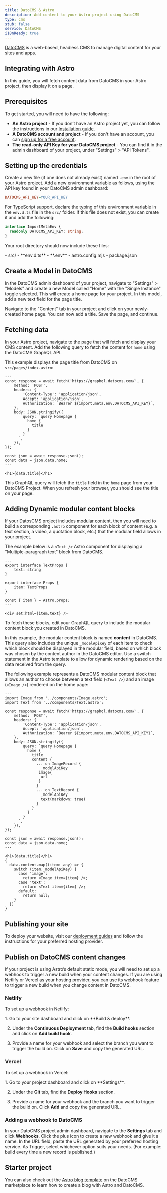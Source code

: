 ```yaml
---
title: DatoCMS & Astro
description: Add content to your Astro project using DatoCMS
type: cms
stub: false
service: DatoCMS
i18nReady: true
---
```


[DatoCMS](https://datocms.com/) is a web-based, headless CMS to manage digital content for your sites and apps.

## Integrating with Astro

In this guide, you will fetch content data from DatoCMS in your Astro project, then display it on a page.

## Prerequisites

To get started, you will need to have the following:

- **An Astro project** - If you don’t have an Astro project yet, you can follow the instructions in our [Installation guide](/en/install-and-setup/).
- **A DatoCMS account and project** - If you don't have an account, you can [sign up for a free account](https://dashboard.datocms.com/signup).
- **The read-only API Key for your DatoCMS project** - You can find it in the admin dashboard of your project, under "Settings" > "API Tokens".

## Setting up the credentials

Create a new file (if one does not already exist) named `.env` in the root of your Astro project. Add a new environment variable as follows, using the API key found in your DatoCMS admin dashboard: 

```ini title=".env"
DATOCMS_API_KEY=YOUR_API_KEY
```

For TypeScript support, declare the typing of this environment variable in the `env.d.ts` file in the `src/` folder. If this file does not exist, you can create it and add the following:

```ts title="src/env.d.ts"
interface ImportMetaEnv {
  readonly DATOCMS_API_KEY: string;
}
```

Your root directory should now include these files:

<FileTree title="Project Structure">
- src/
  - **env.d.ts**
- **.env**
- astro.config.mjs
- package.json
</FileTree>

## Create a Model in DatoCMS

In the DatoCMS admin dashboard of your project, navigate to "Settings" > "Models" and create a new Model called "Home" with the "Single Instance" toggle selected. This will create a home page for your project. In this model, add a new text field for the page title.

Navigate to the "Content" tab in your project and click on your newly-created home page. You can now add a title. Save the page, and continue.

## Fetching data

In your Astro project, navigate to the page that will fetch and display your CMS content. Add the following query to fetch the content for `home` using the DatoCMS GraphQL API.

This example displays the page title from DatoCMS on `src/pages/index.astro`:

```astro title="src/pages/index.astro"
---
const response = await fetch('https://graphql.datocms.com/', {
	method: 'POST',
	headers: {
		'Content-Type': 'application/json',
		Accept: 'application/json',
		Authorization: `Bearer ${import.meta.env.DATOCMS_API_KEY}`,
	},
	body: JSON.stringify({
		query: `query Homepage {
          home {
            title
          }
        }
      `,
	}),
});

const json = await response.json();
const data = json.data.home;
---

<h1>{data.title}</h1>
```

This GraphQL query will fetch the `title` field in the `home` page from your DatoCMS Project. When you refresh your browser, you should see the title on your page.

## Adding Dynamic modular content blocks

If your DatosCMS project includes [modular content](https://www.datocms.com/docs/content-modelling/modular-content), then you will need to build a corresponding `.astro` component for each block of content (e.g. a text section, a video, a quotation block, etc.) that the modular field allows in your project.

The example below is a `<Text />` Astro component for displaying a "Multiple-paragraph text" block from DatoCMS. 

```astro title="src/components/Text.astro"
---
export interface TextProps {
	text: string
}

export interface Props {
	item: TextProps
}

const { item } = Astro.props;
---

<div set:html={item.text} />

```
To fetch these blocks, edit your GraphQL query to include the modular content block you created in DatoCMS. 

In this example, the modular content block is named **content** in DatoCMS. This query also includes the unique `_modelApiKey` of each item to check which block should be displayed in the modular field, based on which block was chosen by the content author in the DatoCMS editor. Use a switch statement in the Astro template to allow for dynamic rendering based on the data received from the query.

The following example represents a DatoCMS modular content block that allows an author to choose between a text field (`<Text />`) and an image (`<Image />`) rendered on the home page:

```astro title="src/pages/index.astro" ins={2,3, 16-27, 39-50}
---
import Image from '../components/Image.astro';
import Text from '../components/Text.astro';

const response = await fetch('https://graphql.datocms.com/', {
	method: 'POST',
	headers: {
		'Content-Type': 'application/json',
		Accept: 'application/json',
		Authorization: `Bearer ${import.meta.env.DATOCMS_API_KEY}`,
	},
	body: JSON.stringify({
		query: `query Homepage {
          home {
            title
            content {
              ... on ImageRecord {
                _modelApiKey
               image{
                url
               }
              }
              ... on TextRecord {
                _modelApiKey
                text(markdown: true)
              }
            }
          }
        }
      `,
	}),
});

const json = await response.json();
const data = json.data.home;
---

<h1>{data.title}</h1>
{
  data.content.map((item: any) => {
    switch (item._modelApiKey) {
      case 'image':
        return <Image item={item} />;
      case 'text':
        return <Text item={item} />;
      default:
        return null;
    }
  })
}
```

## Publishing your site

To deploy your website, visit our [deployment guides](/en/guides/deploy/) and follow the instructions for your preferred hosting provider.

## Publish on DatoCMS content changes

If your project is using Astro’s default static mode, you will need to set up a webhook to trigger a new build when your content changes. If you are using Netlify or Vercel as your hosting provider, you can use its webhook feature to trigger a new build when you change content in DatoCMS.

### Netlify

To set up a webhook in Netlify:

<Steps>
1. Go to your site dashboard and click on **Build & deploy**.

2. Under the **Continuous Deployment** tab, find the **Build hooks** section and click on **Add build hook**.

3. Provide a name for your webhook and select the branch you want to trigger the build on. Click on **Save** and copy the generated URL.
</Steps>

### Vercel

To set up a webhook in Vercel:

<Steps>
1. Go to your project dashboard and click on **Settings**.

2. Under the **Git** tab, find the **Deploy Hooks** section.

3. Provide a name for your webhook and the branch you want to trigger the build on. Click **Add** and copy the generated URL.
</Steps>

### Adding a webhook to DatoCMS

In your DatoCMS project admin dashboard, navigate to the **Settings** tab and click **Webhooks**. Click the plus icon to create a new webhook and give it a name. In the URL field, paste the URL generated by your preferred hosting service. As Trigger, select whichever option suits your needs. (For example: build every time a new record is published.)

## Starter project
You can also check out the [Astro blog template](https://www.datocms.com/marketplace/starters/astro-template-blog) on the DatoCMS marketplace to learn how to create a blog with Astro and DatoCMS.
